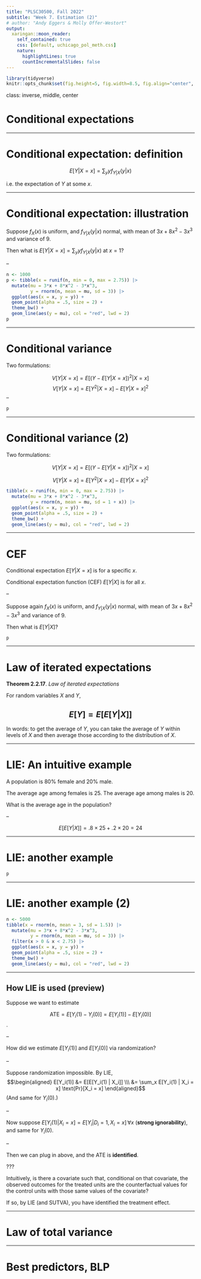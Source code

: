 ```yaml
---
title: "PLSC30500, Fall 2022"
subtitle: "Week 7. Estimation (2)"
# author: "Andy Eggers & Molly Offer-Westort"
output: 
  xaringan::moon_reader:
    self_contained: true
    css: [default, uchicago_pol_meth.css]
    nature:
      highlightLines: true
      countIncrementalSlides: false
---
```



```r
library(tidyverse)
knitr::opts_chunk$set(fig.height=5, fig.width=8.5, fig.align="center", warning = F, message = F)
```



class: inverse, middle, center

# Conditional expectations


---

# Conditional expectation: definition

$$E [Y | X = x] = \sum_y y f_{Y|X}(y | x)$$ 

i.e. the expectation of $Y$ at some $x$. 

---

# Conditional expectation: illustration 

Suppose $f_X(x)$ is uniform, and $f_{Y|X}(y|x)$ normal, with mean of $3x + 8x^2 - 3x^3$ and variance of $9$.

Then what is $E [Y | X = x] = \sum_y y f_{Y|X}(y | x)$ at $x = 1$?

--

```r
n <- 1000
p <- tibble(x = runif(n, min = 0, max = 2.75)) |> 
  mutate(mu = 3*x + 8*x^2 - 3*x^3,
         y = rnorm(n, mean = mu, sd = 3)) |> 
  ggplot(aes(x = x, y = y)) + 
  geom_point(alpha = .5, size = 2) +
  theme_bw() + 
  geom_line(aes(y = mu), col = "red", lwd = 2)
p
```



---

# Conditional variance

Two formulations: 

$$V[Y | X = x] = E[(Y - E[Y | X =x])^2 | X = x]$$
$$V[Y | X = x] = E[Y^2 | X = x] - E[Y | X =x]^2$$
--

```r
p
```

---

# Conditional variance (2)


Two formulations: 

$$V[Y | X = x] = E[(Y - E[Y | X =x])^2 | X = x]$$

$$V[Y | X = x] = E[Y^2 | X = x] - E[Y | X =x]^2$$

```r
tibble(x = runif(n, min = 0, max = 2.75)) |> 
  mutate(mu = 3*x + 8*x^2 - 3*x^3,
         y = rnorm(n, mean = mu, sd = 1 + x)) |> 
  ggplot(aes(x = x, y = y)) + 
  geom_point(alpha = .5, size = 2) +
  theme_bw() + 
  geom_line(aes(y = mu), col = "red", lwd = 2)
```


---

# CEF

Conditional expectation $E[Y | X = x]$ is for a specific $x$.

Conditional expectation function (CEF) $E[Y | X]$ is for all $x$.

--

Suppose again $f_X(x)$ is uniform, and $f_{Y|X}(y|x)$ normal, with mean of $3x + 8x^2 - 3x^3$ and variance of $9$.

Then what is $E [Y | X ]$?

```r
p
```


---

# Law of iterated expectations

**Theorem 2.2.17**. *Law of iterated expectations*

For random variables $X$ and $Y$,

$$E[Y] = E[E[Y | X]]$$
--

In words: to get the average of $Y$, you can take the average of $Y$ within levels of $X$ and then average those according to the distribution of $X$.

---

# LIE: An intuitive example

A population is 80% female and 20% male.

The average age among females is 25. The average age among males is 20.

What is the average age in the population?

--

$$E[E[Y | X]] = .8 \times 25 + .2 \times 20 = 24$$

---

# LIE: another example

```r
p
```


---

# LIE: another example (2)

```r
n <- 5000
tibble(x = rnorm(n, mean = 3, sd = 1.5)) |> 
  mutate(mu = 3*x + 8*x^2 - 3*x^3,
         y = rnorm(n, mean = mu, sd = 3)) |> 
  filter(x > 0 & x < 2.75) |> 
  ggplot(aes(x = x, y = y)) + 
  geom_point(alpha = .5, size = 2) +
  theme_bw() + 
  geom_line(aes(y = mu), col = "red", lwd = 2)
```

---

## How LIE is used (preview)

Suppose we want to estimate

$$\text{ATE} = E[Y_i(1) - Y_i(0)] = E[Y_i(1)] - E[Y_i(0)]$$.

--

How did we estimate $E[Y_i(1)]$ and $E[Y_i(0)]$ via randomization?

--

Suppose randomization impossible. By LIE,
$$\begin{aligned} 
E[Y_i(1)] &= E[E[Y_i(1) | X_i]] \\\
 &= \sum_x E[Y_i(1) | X_i = x] \text{Pr}[X_i = x]
\end{aligned}$$
(And same for $Y_i(0)$.)

--

Now suppose $E[Y_i(1) | X_i = x] = E[Y_i | D_i = 1, X_i = x] \, \forall x$ (**strong ignorability**), and same for $Y_i(0)$.

--

Then we can plug in above, and the ATE is **identified**.

???

Intuitively, is there a covariate such that, conditional on that covariate, the observed outcomes for the treated units are the counterfactual values for the control units with those same values of the covariate?

If so, by LIE (and SUTVA), you have identified the treatment effect.

---

# Law of total variance

---

# Best predictors, BLP

